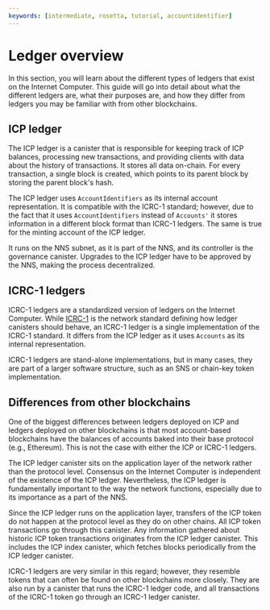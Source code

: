 ```yaml
---
keywords: [intermediate, rosetta, tutorial, accountidentifier]
---
```


# Ledger overview

In this section, you will learn about the different types of ledgers that exist on the Internet Computer. This guide will go into detail about what the different ledgers are, what their purposes are, and how they differ from ledgers you may be familiar with from other blockchains. 

## ICP ledger
The ICP ledger is a canister that is responsible for keeping track of ICP balances, processing new transactions, and providing clients with data about the history of transactions. It stores all data on-chain. For every transaction, a single block is created, which points to its parent block by storing the parent block's hash.

The ICP ledger uses `AccountIdentifiers` as its internal account representation. It is compatible with the ICRC-1 standard; however, due to the fact that it uses `AccountIdentifiers` instead of `Accounts'` it stores information in a different block format than ICRC-1 ledgers. The same is true for the minting account of the ICP ledger. 

It runs on the NNS subnet, as it is part of the NNS, and its controller is the governance canister. Upgrades to the ICP ledger have to be approved by the NNS, making the process decentralized. 

## ICRC-1 ledgers
ICRC-1 ledgers are a standardized version of ledgers on the Internet Computer. While [ICRC-1](/docs/current/developer-docs/defi/tokens/token-standards) is the network standard defining how ledger canisters should behave, an ICRC-1 ledger is a single implementation of the ICRC-1 standard. It differs from the ICP ledger as it uses `Accounts` as its internal representation. 

ICRC-1 ledgers are stand-alone implementations, but in many cases, they are part of a larger software structure, such as an SNS or chain-key token implementation. 

## Differences from other blockchains
One of the biggest differences between ledgers deployed on ICP and ledgers deployed on other blockchains is that most account-based blockchains have the balances of accounts baked into their base protocol (e.g., Ethereum). This is not the case with either the ICP or ICRC-1 ledgers. 

The ICP ledger canister sits on the application layer of the network rather than the protocol level. Consensus on the Internet Computer is independent of the existence of the ICP ledger. Nevertheless, the ICP ledger is fundamentally important to the way the network functions, especially due to its importance as a part of the NNS. 

Since the ICP ledger runs on the application layer, transfers of the ICP token do not happen at the protocol level as they do on other chains. All ICP token transactions go through this canister. Any information gathered about historic ICP token transactions originates from the ICP ledger canister. This includes the ICP index canister, which fetches blocks periodically from the ICP ledger canister. 

ICRC-1 ledgers are very similar in this regard; however, they resemble tokens that can often be found on other blockchains more closely. They are also run by a canister that runs the ICRC-1 ledger code, and all transactions of the ICRC-1 token go through an ICRC-1 ledger canister. 


